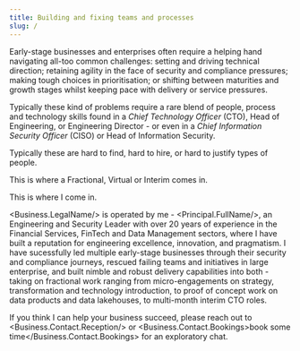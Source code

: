 ```yaml
---
title: Building and fixing teams and processes
slug: /
---
```


Early-stage businesses and enterprises often require a helping hand navigating all-too common challenges: setting and driving technical direction; retaining agility in the face of security and compliance pressures; making tough choices in prioritisation; or shifting between maturities and growth stages whilst keeping pace with delivery or service pressures. 

Typically these kind of problems require a rare blend of people, process and technology skills found in a <dfn id="cto">Chief Technology Officer</dfn> (<abbr>CTO</abbr>), Head of Engineering, or Engineering Director - or even in a <dfn id="ciso">Chief Information Security Officer</dfn> (<abbr>CISO</abbr>) or Head of Information Security.

Typically these are hard to find, hard to hire, or hard to justify types of people.

This is where a Fractional, Virtual or Interim comes in.

This is where I come in.

<Business.LegalName/> is operated by me - <Principal.FullName/>, an Engineering and Security Leader with over 20 years of experience in the Financial Services, FinTech and Data Management sectors, where I have built a reputation for engineering excellence, innovation, and pragmatism. I have sucessfully led multiple early-stage businesses through their security and compliance journeys, rescued failing teams and initiatives in large enterprise, and built nimble and robust delivery capabilities into both - taking on fractional work ranging from micro-engagements on strategy, transformation and technology introduction, to proof of concept work on data products and data lakehouses, to multi-month interim CTO roles.

If you think I can help your business succeed, please reach out to <Business.Contact.Reception/> or <Business.Contact.Bookings>book some time</Business.Contact.Bookings> for an exploratory chat.